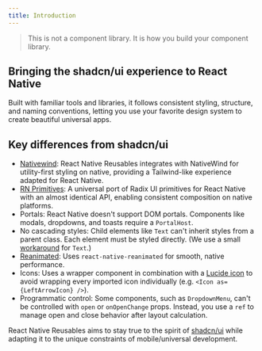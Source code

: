 ```yaml
---
title: Introduction
---
```



<blockquote cite="https://ui.shadcn.com/docs" className='text-fd-muted-foreground font-normal -mt-2'>
This is not a component library. It is how you build your component library.
</blockquote>

## Bringing the shadcn/ui experience to React Native

Built with familiar tools and libraries, it follows consistent styling, structure, and naming conventions, letting you use your favorite design system to create beautiful universal apps.


<div className="my-12">
<DownloadAppBanner />
</div>


## Key differences from shadcn/ui

- <a href='https://www.nativewind.dev' target='_blank' rel='noreferrer' className='font-medium underline underline-offset-4 decoration-fd-muted-foreground/0 hover:decoration-fd-muted-foreground'>Nativewind</a>: React Native Reusables integrates with NativeWind for utility-first styling on native, providing a Tailwind-like experience adapted for React Native.
- <a href='https://rnprimitives.com' target='_blank' rel='noreferrer' className='font-medium underline underline-offset-4 decoration-fd-muted-foreground/0 hover:decoration-fd-muted-foreground'>RN Primitives</a>: A universal port of Radix UI primitives for React Native with an almost identical API, enabling consistent composition on native platforms.
- <span className='font-medium'>Portals</span>: React Native doesn't support DOM portals. Components like modals, dropdowns, and toasts require a `PortalHost`.
- <span className='font-medium'>No cascading styles</span>: Child elements like `Text` can't inherit styles from a parent class. Each element must be styled directly. (We use a small [workaround](/docs/components/text#inheritance-system) for `Text`.) 
- <a href='https://docs.swmansion.com/react-native-reanimated' target='_blank' rel='noreferrer' className='font-medium underline underline-offset-4 decoration-fd-muted-foreground/0 hover:decoration-fd-muted-foreground'>Reanimated</a>: Uses `react-native-reanimated` for smooth, native performance.
- <span className='font-medium'>Icons</span>: Uses a wrapper component in combination with a <a href='https://lucide.dev/guide/packages/lucide-react-native' target='_blank' rel='noreferrer' className='underline underline-offset-4 decoration-fd-muted-foreground/0 hover:decoration-fd-muted-foreground'>Lucide icon</a> to avoid wrapping every imported icon individually (e.g. `<Icon as={LeftArrowIcon} />`).
- <span className='font-medium'>Programmatic control</span>: Some components, such as `DropdownMenu`, can't be controlled with `open` or `onOpenChange` props. Instead, you use a `ref` to manage open and close behavior after layout calculation.

<div className='h-2' />

React Native Reusables aims to stay true to the spirit of <a href='https://ui.shadcn.com' target='_blank' rel='noreferrer' className='underline underline-offset-4 decoration-fd-muted-foreground/0 hover:decoration-fd-muted-foreground'>shadcn/ui</a> while adapting it to the unique constraints of mobile/universal development.

